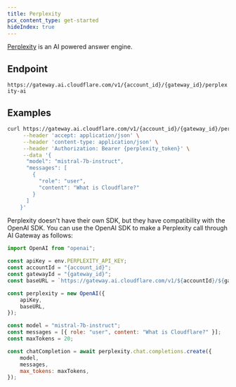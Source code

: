 ```yaml
---
title: Perplexity
pcx_content_type: get-started
hideIndex: true
---
```


[Perplexity](https://www.perplexity.ai/) is an AI powered answer engine.

## Endpoint

`https://gateway.ai.cloudflare.com/v1/{account_id}/{gateway_id}/perplexity-ai`

## Examples

```bash title="Example fetch request"
curl https://gateway.ai.cloudflare.com/v1/{account_id}/{gateway_id}/perplexity-ai/chat/completions \
     --header 'accept: application/json' \
     --header 'content-type: application/json' \
     --header 'Authorization: Bearer {perplexity_token}' \
     --data '{
      "model": "mistral-7b-instruct",
      "messages": [
        {
          "role": "user",
          "content": "What is Cloudflare?"
        }
      ]
    }'
```

Perplexity doesn't have their own SDK, but they have compatibility with the OpenAI SDK. You can use the OpenAI SDK to make a Perplexity call through AI Gateway as follows:

```js title="JavaScript"
import OpenAI from "openai";

const apiKey = env.PERPLEXITY_API_KEY;
const accountId = "{account_id}";
const gatewayId = "{gateway_id}";
const baseURL = `https://gateway.ai.cloudflare.com/v1/${accountId}/${gatewayId}/perplexity-ai`;

const perplexity = new OpenAI({
	apiKey,
	baseURL,
});

const model = "mistral-7b-instruct";
const messages = [{ role: "user", content: "What is Cloudflare?" }];
const maxTokens = 20;

const chatCompletion = await perplexity.chat.completions.create({
	model,
	messages,
	max_tokens: maxTokens,
});
```
